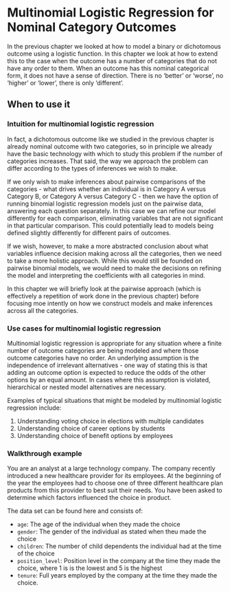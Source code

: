 # Multinomial Logistic Regression for Nominal Category Outcomes

In the previous chapter we looked at how to model a binary or dichotomous outcome using a logistic function.  In this chapter we look at how to extend this to the case when the outcome has a number of categories that do not have any order to them.  When an outcome has this nominal categorical form, it does not have a sense of direction.  There is no 'better' or 'worse', no 'higher' or 'lower', there is only 'different'.

## When to use it

### Intuition for multinomial logistic regression 

In fact, a dichotomous outcome like we studied in the previous chapter is already nominal outcome with two categories, so in principle we already have the basic technology with which to study this problem if the number of categories increases.  That said, the way we approach the problem can differ according to the types of inferences we wish to make.  

If we only wish to make inferences about pairwise comparisons of the categories - what drives whether an individual is in Category A versus Category B, or Category A versus Category C - then we have the option of running binomial logistic regression models just on the pairwise data, answering each question separately.  In this case we can refine our model differently for each comparison, eliminating variables that are not significant in that particular comparison.  This could potentially lead to models being defined slightly differently for different pairs of outcomes.

If we wish, however, to make a more abstracted conclusion about what variables influence decision making across all the categories, then we need to take a more holistic approach.  While this would still be founded on pairwise binomial models, we would need to make the decisions on refining the model and interpreting the coefficients with all categories in mind.

In this chapter we will briefly look at the pairwise approach (which is effectively a repetition of work done in the previous chapter) before focusing moe intently on how we construct models and make inferences across all the categories.  

### Use cases for multinomial logistic regression

Multinomial logistic regression is appropriate for any situation where a finite number of outcome categories are being modeled and where those outcome categories have no order.  An underlying assumption is the independence of irrelevant alternatives - one way of stating this is that adding an outcome option is expected to reduce the odds of the other options by an equal amount.  In cases where this assumption is violated, hierarchical or nested model alternatives are necessary.

Examples of typical situations that might be modeled by multinomial logistic regression include:

1.  Understanding voting choice in elections with multiple candidates
2.  Understanding choice of career options by students
3.  Understanding choice of benefit options by employees

### Walkthrough example

You are an analyst at a large technology company.  The company recently introduced a new healthcare provider for its employees.  At the beginning of the year the employees had to choose one of three different healthcare plan products from this provider to best suit their needs.  You have been asked to determine which factors influenced the choice in product.

The data set can be found here and consists of:

* `age`: The age of the individual when they made the choice
* `gender`:  The gender of the individual as stated when theu made the choice
* `children`:  The number of child dependents the individual had at the time of the choice
* `position_level`:  Position level in the company at the time they made the choice, where 1 is is the lowest and 5 is the highest
* `tenure`: Full years employed by the company at the time they made the choice.
